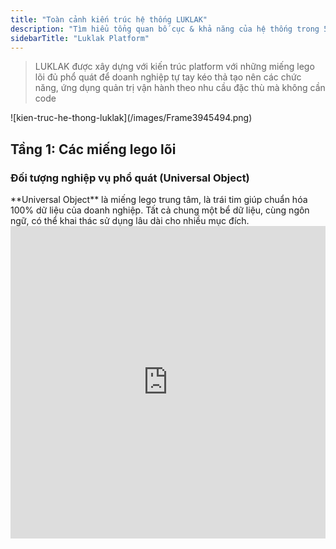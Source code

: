 ```yaml
---
title: "Toàn cảnh kiến trúc hệ thống LUKLAK"
description: "Tìm hiểu tổng quan bố cục & khả năng của hệ thống trong 5 phút"
sidebarTitle: "Luklak Platform"
---
```


> LUKLAK được xây dựng với kiến trúc platform với những miếng lego lõi đủ phổ quát để doanh nghiệp tự tay kéo thả tạo nên các chức năng, ứng dụng quản trị vận hành theo nhu cầu đặc thù mà không cần code

<Frame caption="Kiến trúc hệ thống LUKLAK, từ nguyên liệu, thiết kế đến sử dụng">
  ![kien-truc-he-thong-luklak](/images/Frame3945494.png)
</Frame>

## Tầng 1: Các miếng lego lõi

### Đối tượng nghiệp vụ phổ quát (Universal Object)

<Tip>
  <Icon icon="cube" iconType="duotone" color="#358AFF" /> **Universal Object** là miếng lego trung tâm, là trái tim giúp chuẩn hóa 100% dữ liệu của doanh nghiệp. Tất cả chung một bể dữ liệu, cùng ngôn ngữ, có thể khai thác sử dụng lâu dài cho nhiều mục đích.
</Tip>

<iframe src="https://www.guidejar.com/embed/3tfJg2mj2HIHiEmYA5A8?type=1&controls=on" width="100%" height="500px" allowfullscreen frameborder="0" />

<Note>
  Mỗi Object luôn đi kèm 2 nửa hữu cơ

  <CardGroup cols={2}>
    <Card title="Màn hình dữ liệu (Data Screen)" icon="pen-field" iconType="duotone" color="#358AFF">
      - **Trường dữ liệu & Màn hình:** các Trường dữ liệu do người dùng tự tạo ra để đáp ứng nhu cầu lưu trữ thông tin của Loại việc đó. Các Trường dữ liệu được được sắp xếp hiển thị trong một Màn hình để gán cho một Loại việc.
    </Card>
    <Card title="Tiến trình (Workflow)" icon="arrow-progress" iconType="duotone" color="#358AFF">
      - **Luồng tiến trình:** bao gồm các Trạng thái và Bước chuyển giữa các trạng thái đó, thể hiện trực quan luồng quy trình của Loại việc đó diễn ra như nào.
    </Card>
  </CardGroup>
</Note>

### Màn hình dữ liệu (Data Screen)

### Tiến trình (Workflow)

### Kết nối Đối tượng nghiệp vụ (Object Connection)

### Tự động hóa phổ quát (Universal Automation)

### Giao diện làm việc (Workviews)

### Phương án phân quyền (Permission Scheme)

### Phương án thông báo (Notification Scheme)

### Người dùng, nhóm, vai trò (User, Group, Role)

### Đặc quyền doanh nghiệp (Business Privilege)

### Giấy phép truy cập tiện ích (Item Access)

## Tầng 2: Thiết kế chức năng

### Function - Đóng gói logic

### Function Access - Quyền đối với Chức năng

## Tầng 3: Sử dụng làm việc & giao tiếp

### Unified Org - Tổ chức chung

### Workspace - Các văn phòng cơ động

### Personal Home - Trang cá nhân